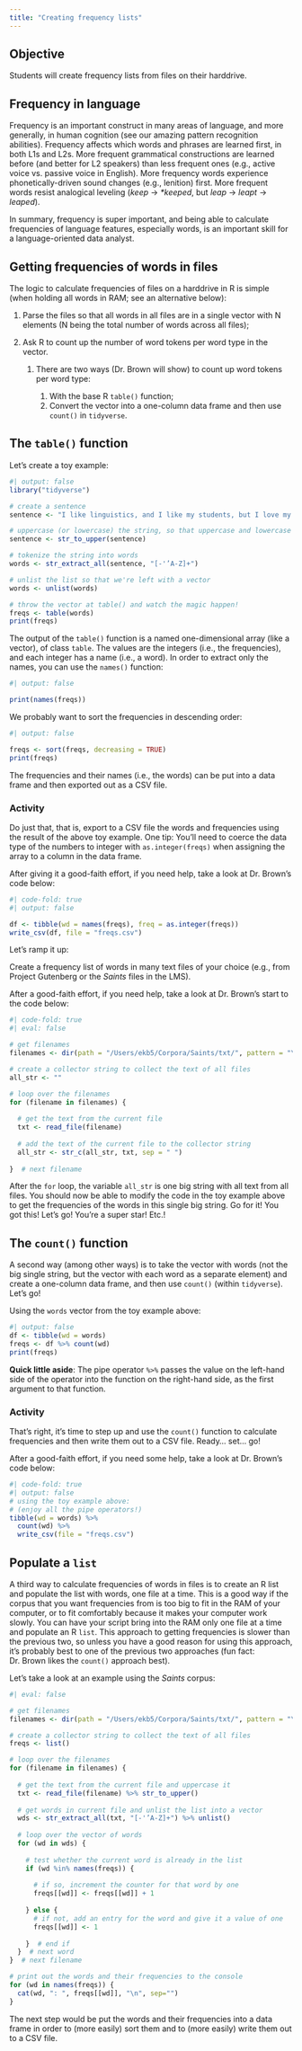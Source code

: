 ```yaml
---
title: "Creating frequency lists"
---
```


## Objective

Students will create frequency lists from files on their harddrive.

## Frequency in language

Frequency is an important construct in many areas of language, and more generally, in human cognition (see our amazing pattern recognition abilities). Frequency affects which words and phrases are learned first, in both L1s and L2s. More frequent grammatical constructions are learned before (and better for L2 speakers) than less frequent ones (e.g., active voice vs. passive voice in English). More frequency words experience phonetically-driven sound changes (e.g., lenition) first. More frequent words resist analogical leveling (*keep* -\> *\*keeped*, but *leap* -\> *leapt* -\> *leaped*).

In summary, frequency is super important, and being able to calculate frequencies of language features, especially words, is an important skill for a language-oriented data analyst.

## Getting frequencies of words in files

The logic to calculate frequencies of files on a harddrive in R is simple (when holding all words in RAM; see an alternative below):

1.  Parse the files so that all words in all files are in a single vector with N elements (N being the total number of words across all files);

2.  Ask R to count up the number of word tokens per word type in the vector.

    1.  There are two ways (Dr. Brown will show) to count up word tokens per word type:

        1.  With the base R `table()` function;
        2.  Convert the vector into a one-column data frame and then use `count()` in `tidyverse`.

## The `table()` function

Let's create a toy example:

```r
#| output: false
library("tidyverse")

# create a sentence
sentence <- "I like linguistics, and I like my students, but I love my wife and chidren. Sorry students. Maybe next time."

# uppercase (or lowercase) the string, so that uppercase and lowercase words (e.g., "The" and "the" and "THE") are treated as the same word
sentence <- str_to_upper(sentence)

# tokenize the string into words
words <- str_extract_all(sentence, "[-'’A-Z]+")

# unlist the list so that we're left with a vector
words <- unlist(words)

# throw the vector at table() and watch the magic happen!
freqs <- table(words)
print(freqs)
```

The output of the `table()` function is a named one-dimensional array (like a vector), of class `table`. The values are the integers (i.e., the frequencies), and each integer has a name (i.e., a word). In order to extract only the names, you can use the `names()` function:

```r
#| output: false

print(names(freqs))
```

We probably want to sort the frequencies in descending order:

```r
#| output: false

freqs <- sort(freqs, decreasing = TRUE)
print(freqs)
```

The frequencies and their names (i.e., the words) can be put into a data frame and then exported out as a CSV file.

### Activity

Do just that, that is, export to a CSV file the words and frequencies using the result of the above toy example. One tip: You'll need to coerce the data type of the numbers to integer with `as.integer(freqs)` when assigning the array to a column in the data frame.

After giving it a good-faith effort, if you need help, take a look at Dr. Brown's code below:

```r
#| code-fold: true
#| output: false

df <- tibble(wd = names(freqs), freq = as.integer(freqs))
write_csv(df, file = "freqs.csv")
```

Let's ramp it up:

Create a frequency list of words in many text files of your choice (e.g., from Project Gutenberg or the *Saints* files in the LMS).

After a good-faith effort, if you need help, take a look at Dr. Brown's start to the code below:

```r
#| code-fold: true
#| eval: false

# get filenames
filenames <- dir(path = "/Users/ekb5/Corpora/Saints/txt/", pattern = "\\.txt$", full.names = TRUE, recursive = TRUE)

# create a collector string to collect the text of all files
all_str <- ""

# loop over the filenames
for (filename in filenames) {
  
  # get the text from the current file
  txt <- read_file(filename)
  
  # add the text of the current file to the collector string
  all_str <- str_c(all_str, txt, sep = " ")
  
}  # next filename
```

After the `for` loop, the variable `all_str` is one big string with all text from all files. You should now be able to modify the code in the toy example above to get the frequencies of the words in this single big string. Go for it! You got this! Let's go! You're a super star! Etc.!

## The `count()` function

A second way (among other ways) is to take the vector with words (not the big single string, but the vector with each word as a separate element) and create a one-column data frame, and then use `count()` (within `tidyverse`). Let's go!

Using the `words` vector from the toy example above:

```r
#| output: false
df <- tibble(wd = words)
freqs <- df %>% count(wd)
print(freqs)
```

**Quick little aside**: The pipe operator `%>%` passes the value on the left-hand side of the operator into the function on the right-hand side, as the first argument to that function.

### Activity

That's right, it's time to step up and use the `count()` function to calculate frequencies and then write them out to a CSV file. Ready... set... go!

After a good-faith effort, if you need some help, take a look at Dr. Brown's code below:

```r
#| code-fold: true
#| output: false
# using the toy example above:
# (enjoy all the pipe operators!)
tibble(wd = words) %>% 
  count(wd) %>% 
  write_csv(file = "freqs.csv")
```

## Populate a `list`

A third way to calculate frequencies of words in files is to create an R list and populate the list with words, one file at a time. This is a good way if the corpus that you want frequencies from is too big to fit in the RAM of your computer, or to fit comfortably because it makes your computer work slowly. You can have your script bring into the RAM only one file at a time and populate an R `list`. This approach to getting frequencies is slower than the previous two, so unless you have a good reason for using this approach, it's probably best to one of the previous two approaches (fun fact: Dr. Brown likes the `count()` approach best).

Let's take a look at an example using the *Saints* corpus:

```r
#| eval: false

# get filenames
filenames <- dir(path = "/Users/ekb5/Corpora/Saints/txt/", pattern = "\\.txt$", full.names = TRUE, recursive = TRUE)

# create a collector string to collect the text of all files
freqs <- list()

# loop over the filenames
for (filename in filenames) {
  
  # get the text from the current file and uppercase it
  txt <- read_file(filename) %>% str_to_upper()
  
  # get words in current file and unlist the list into a vector
  wds <- str_extract_all(txt, "[-'’A-Z]+") %>% unlist()
  
  # loop over the vector of words
  for (wd in wds) {
    
    # test whether the current word is already in the list
    if (wd %in% names(freqs)) {
      
      # if so, increment the counter for that word by one
      freqs[[wd]] <- freqs[[wd]] + 1
      
    } else {
      # if not, add an entry for the word and give it a value of one
      freqs[[wd]] <- 1
      
    }  # end if
  }  # next word  
}  # next filename

# print out the words and their frequencies to the console
for (wd in names(freqs)) {
  cat(wd, ": ", freqs[[wd]], "\n", sep="")
}
```

The next step would be put the words and their frequencies into a data frame in order to (more easily) sort them and to (more easily) write them out to a CSV file.

